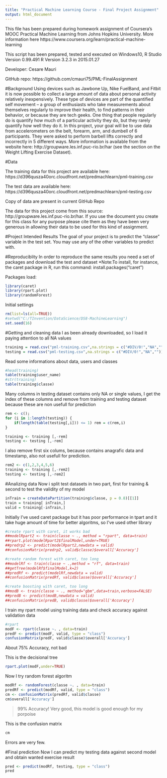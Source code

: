 ```yaml
---
title: "Practical Machine Learning Course - Final Project Assignment"
output: html_document
---
```


This file has been prepared during homework assignment of Coursera’s MOOC Practical Machine Learning from Johns Hopkins University. More information here https://www.coursera.org/learn/practical-machine-learning

This script has been prepared, tested and executed on Windows10, R Studio Version 0.99.491 R Version 3.2.3 in 2015.01.27

Developer: Cesare Mauri

GitHub repo: https://github.com/cmauri75/PML-FinalAssignment

#Background
Using devices such as Jawbone Up, Nike FuelBand, and Fitbit it is now possible to collect a large amount of data about personal activity relatively inexpensively. These type of devices are part of the quantified self movement – a group of enthusiasts who take measurements about themselves regularly to improve their health, to find patterns in their behavior, or because they are tech geeks. One thing that people regularly do is quantify how much of a particular activity they do, but they rarely quantify how well they do it. In this project, your goal will be to use data from accelerometers on the belt, forearm, arm, and dumbell of 6 participants. They were asked to perform barbell lifts correctly and incorrectly in 5 different ways. More information is available from the website here: http://groupware.les.inf.puc-rio.br/har (see the section on the Weight Lifting Exercise Dataset).

#Data

The training data for this project are available here:
https://d396qusza40orc.cloudfront.net/predmachlearn/pml-training.csv

The test data are available here:
https://d396qusza40orc.cloudfront.net/predmachlearn/pml-testing.csv

Copy of data are present in current GitHub Repo

The data for this project come from this source: http://groupware.les.inf.puc-rio.br/har. If you use the document you create for this class for any purpose please cite them as they have been very generous in allowing their data to be used for this kind of assignment.

#Project Intended Results
The goal of your project is to predict the “classe” variable in the test set. You may use any of the other variables to predict with. 

#Reproduciblity
In order to reproduce the same results you need a set of packages and download the test and dataset
*Note:To install, for instance, the caret package in R, run this command: install.packages(“caret”)

Packages load:
```r
library(caret)
library(rpart.plot)
library(randomForest)
```


Initial settings
```r
rm(list=ls(all=TRUE))
#setwd("C:/TInvention/DataScience/DS8-MachineLearning")
set.seed(16)
```

#Getting and cleaning data
I as been already downloaded, so I load it paying attention to all NA values

```r
training = read.csv("pml-training.csv",na.strings = c("#DIV/0!","NA",""))
testing = read.csv("pml-testing.csv",na.strings = c("#DIV/0!","NA",""))
```

Read some informations about data, users and classes
```r
#head(training)
table(training$user_name)
#str(training)
table(training$classe)
```

Many columns in testing dataset contains only NA or single values, I get the index of these columns and remove from training and testing dataset because these are non usefull for prediction
```r
rem <- c();
for (i in 1:length(testing)) {
    if(length(table(testing[,i])) <= 1) rem = c(rem,i)
}

training <- training [,-rem]
testing <- testing [,-rem]
```

I also remove first six colums, because contains anagrafic data and timestamp, also not usefull for prediction.
```r
rem2 <- c(1,2,3,4,5,6)
training <- training [,-rem2]
testing <- testing [,-rem2]
```

#Analizing data
Now i split test datasets in two part, first for training & second to test the validity of my model

```r
inTrain = createDataPartition(training$classe, p = 0.8)[[1]]
train = training[ inTrain,]
valid = training[-inTrain,]
```

Initially I've used caret package but it has poor performance in tpart and it take huge amount of time for better algoritms, so I've used other library
```r
#create rpart with caret, it works bad
##modelRpart2 <- train(classe ~ ., method = "rpart", data=train)
##rpart.plot(modelRpart2$finalModel,under=TRUE)
##predrp2 <- predict(modelRpart2,newdata = valid)
##confusionMatrix(predrp2, valid$classe)$overall['Accuracy']

#create random forest with caret, too long
##modelRf <- train(classe ~ .,method = "rf", data=train)
##getTree(modelRf$finalModel,k=2)
##predRf <- predict(modelRf,newdata = valid)
##confusionMatrix(predRf, valid$classe)$overall['Accuracy']

#create boosting with caret, too long
##modB <- train(classe ~ ., method="gbm",data=train,verbose=FALSE)
##predB <- predict(modB,newdata = valid)
##confusionMatrix(predB, valid$classe)$overall['Accuracy']
```

I train my rpart model using training data and check accuracy against validation data
```r
#rpart
modF <- rpart(classe ~. , data=train)
predF <- predict(modF, valid, type = "class")
confusionMatrix(predF, valid$classe)$overall['Accuracy']
```
About 75% Accuracy, not bad

This is the decisional tree
```r
rpart.plot(modF,under=TRUE)
```

Now I try random forest algoritm
```r
modRf <- randomForest(classe ~. , data=train)
predRf <- predict(modRf, valid, type = "class")
cm <- confusionMatrix(predRf, valid$classe)
cm$overall['Accuracy']
```
>99% Accuracy! Very good, this model is good enough for my porpoise

This is the confusion matrix
```r
cm
```
Errors are very few.

#Final prediction
Now I can predict my testing data against second model and obtain wanted exercise result
```r
pred <- predict(modRf, testing, type = "class")
pred
```
